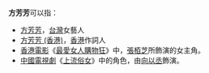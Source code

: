 '''方芳芳'''可以指：
* [[方芳芳|方芳芳]]，[[台灣|台灣]]女藝人
* [[方芳芳_(香港)|方芳芳 (香港)]]，[[香港|香港]]作詞人
* [[香港電影|香港電影]]《[[最愛女人購物狂|最愛女人購物狂]]》中，[[張栢芝|張栢芝]]所飾演的女主角。
* [[中國電視劇|中國電視劇]]《[[上流俗女|上流俗女]]》中的角色，由[[向以丞|向以丞]]飾演。
{{disambig|F|cat=三字方姓人名消歧义}}